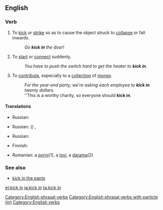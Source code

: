 ==English==

===Verb===
{{head|en|verb|head=[[kick]] [[in]]}}

# {{transitive}} To [[kick]] or [[strike]] so as to cause the object struck to [[collapse]] or fall inwards.
#: ''Go '''kick in''' the door!''
# {{intransitive|idiomatic}} To [[start]] or [[connect]] suddenly.
#: ''You have to push the switch hard to get the heater to '''kick in'''.''
# {{transitive|and|intransitive|idiomatic}} To [[contribute]], especially to a [[collection]] of [[money]].
#: ''For the year-end party, we're asking each employee to  '''kick in''' twenty dollars.''
#: ''This is a worthy charity, so everyone should '''kick in'''.

====Translations====
{{trans-top|To kick or strike so as to cause the object struck to collapse or fall inwards}}
* Russian: {{t|ru|вышибать}}
{{trans-mid}}
{{trans-bottom}}

{{trans-top|To start or connect suddenly}}
* Russian: ({{t|ru|неожиданно}}) {{t|ru|включаться}}, {{t|ru|подключаться}}
{{trans-mid}}
{{trans-bottom}}

{{trans-top|To contribute, especially to a collection of money}}
* Russian: {{t|ru|вносить}} {{t|ru|доля|f|alt=долю}}
{{trans-mid}}
{{trans-bottom}}

{{checktrans-top}}
* Finnish: {{t+|fi|potkaista}} {{t+|fi|sisään}}
{{trans-mid}}
* Romanian: a [[porni]](1), a [[lovi]], a [[darama]](2)
{{trans-bottom}}

===See also===
* [[kick in the pants]]

[[Category:English phrasal verbs]]
[[Category:English phrasal verbs with particle (in)]]
[[Category:English verbs]]

[[et:kick in]]
[[ja:kick in]]
[[ta:kick in]]